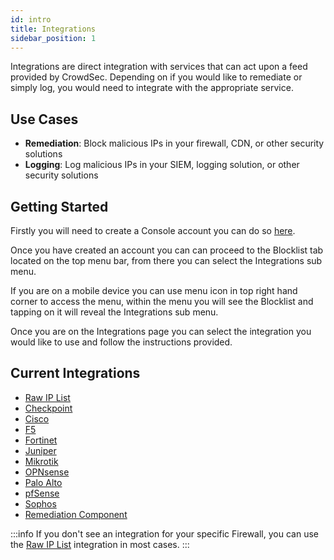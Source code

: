 ```yaml
---
id: intro
title: Integrations
sidebar_position: 1
---
```




Integrations are direct integration with services that can act upon a feed provided by CrowdSec. Depending on if you would like to remediate or simply log, you would need to integrate with the appropriate service.

## Use Cases

- **Remediation**: Block malicious IPs in your firewall, CDN, or other security solutions
- **Logging**: Log malicious IPs in your SIEM, logging solution, or other security solutions

## Getting Started

Firstly you will need to create a Console account you can do so [here](https://app.crowdsec.net/signup).

<a href="https://app.crowdsec.net/signup" target="_blank">
    <ThemedImage
        alt="CrowdSec Signup Screen"
        sources={{
            light: useBaseUrl("/img/console_login_light.png"),
            dark: useBaseUrl("/img/console_login_dark.png"),
        }}
    />
</a>

Once you have created an account you can can proceed to the Blocklist tab located on the top menu bar, from there you can select the Integrations sub menu.

<a href="https://app.crowdsec.net/blocklists/integrations" target="_blank">
    <ThemedImage
        alt="CrowdSec Integrations Screen"
        sources={{
            light: useBaseUrl("/img/console_integrations_light.png"),
            dark: useBaseUrl("/img/console_integrations_dark.png"),
        }}
    />
</a>

If you are on a mobile device you can use menu icon in top right hand corner to access the menu, within the menu you will see the Blocklist and tapping on it will reveal the Integrations sub menu.

Once you are on the Integrations page you can select the integration you would like to use and follow the instructions provided.

## Current Integrations

- [Raw IP List](integrations/genericvendor.mdx)
- [Checkpoint](integrations/checkpoint.mdx)
- [Cisco](integrations/cisco.mdx)
- [F5](integrations/f5.mdx)
- [Fortinet](integrations/fortinet.mdx)
- [Juniper](integrations/juniper.mdx)
- [Mikrotik](integrations/mikrotik.mdx)
- [OPNsense](integrations/opnsense.mdx)
- [Palo Alto](integrations/paloalto.mdx)
- [pfSense](integrations/pfsense.mdx)
- [Sophos](integrations/sophos.mdx)
- [Remediation Component](integrations/remediationcomponent.mdx)

:::info
If you don't see an integration for your specific Firewall, you can use the [Raw IP List](integrations/genericvendor.mdx) integration in most cases.
:::